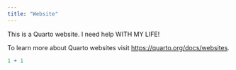```yaml
---
title: "Website"
---
```


This is a Quarto website. I  need help WITH MY LIFE!

To learn more about Quarto websites visit <https://quarto.org/docs/websites>.

```r
1 + 1
```
